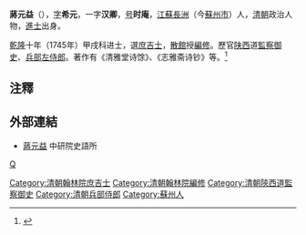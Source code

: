 {{明清人物信息框
| 姓名 = 蔣元益
| 原名 = 
| 圖片名稱= 蔣元益.jpg
| 圖片大小 = 180px
| 圖片說明 = 《滄浪亭五百名賢像》之蔣元益石刻像
| 最高職務 = 兵部左侍郎
| 國家 = 大清
| 爵位 =
| 籍貫 = [[江蘇|江蘇]][[長洲縣|長洲縣]]
| 族裔 = 漢族
| 旗籍 = 
| 字號 = 字希元，一字汉卿，号时庵
| 諡號 = 
| 出生日期 = 生年不詳
| 出生地點 = [[江蘇|江蘇]][[長洲縣|長洲縣]]
| 逝世日期 = 卒年不詳
| 逝世地點 = [[江蘇|江蘇]][[長洲縣|長洲縣]]
| 墓葬 =
| 配偶 =
| 親屬 =
| 出身 = 
*乾隆十年（1745年）乙丑科进士出身
| 經歷 = 
| 著作 =
}}
'''蔣元益'''（{{bd|？||？|catIdx=J蔣}}），[[表字|字]]'''希元'''，一字'''汉卿'''，[[号|号]]'''时庵'''，[[江蘇|江蘇]][[長洲縣|長洲]]（今[[蘇州市|蘇州市]]）人，[[清朝|清朝]]政治人物，[[進士|進士]]出身。

[[乾隆|乾隆]]十年（1745年）甲戌科进士，選[[庶吉士|庶吉士]]，[[散館|散館]]授[[編修|編修]]。歷官[[陕西|陕西]]道[[監察御史|監察御史]]、[[兵部左侍郎|兵部左侍郎]]。著作有《清雅堂诗馀》、《志雅斋诗钞》等。<ref>{{Cite web |url=http://diglweb.zjlib.cn:8081/zjtsg/mingren/cyxl.jsp?record=5595&back=-84&channelid=91654 |title=中國歷代名人圖像細覽 |accessdate=2011-10-21 |archive-date=2016-03-10 |archive-url=https://web.archive.org/web/20160310200742/http://diglweb.zjlib.cn:8081/zjtsg/mingren/cyxl.jsp?record=5595&back=-84&channelid=91654 |dead-url=no }}</ref>

==注釋==
{{reflist}}

==外部連結==
*[http://archive.ihp.sinica.edu.tw/ttscgi/ttsquery?0:17681108:mctauac:TM%3D%BD%B1%A4%B8%AFq 蔣元益] {{Wayback|url=http://archive.ihp.sinica.edu.tw/ttscgi/ttsquery?0:17681108:mctauac:TM%3D%BD%B1%A4%B8%AFq |date=20191129073522 }} 中研院史語所

{{乾隆十年乙丑科殿試金榜}}
{{DEFAULTSORT:Jiang蔣}}

[[Category:清朝翰林院庶吉士|Category:清朝翰林院庶吉士]]
[[Category:清朝翰林院編修|Category:清朝翰林院編修]]
[[Category:清朝陝西道監察御史|Category:清朝陝西道監察御史]]
[[Category:清朝兵部侍郎|Category:清朝兵部侍郎]]
[[Category:蘇州人|Category:蘇州人]]
[[category:蔣姓|Q]]